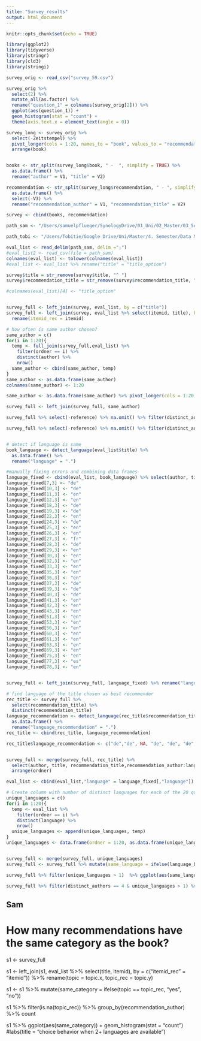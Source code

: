 ```yaml
---
title: "Survey_results"
output: html_document
---
```


```r
knitr::opts_chunk$set(echo = TRUE)
```

```r
library(ggplot2)
library(tidyverse)
library(stringr)
library(cld3)
library(stringi)
```

```r
survey_orig <- read_csv("survey_59.csv")

survey_orig %>%
  select(2) %>%
  mutate_all(as.factor) %>%
  rename("question_1" = colnames(survey_orig[2])) %>%
  ggplot(aes(question_1)) +
  geom_histogram(stat = "count") +
  theme(axis.text.x = element_text(angle = 0))

survey_long <- survey_orig %>%
  select(-Zeitstempel) %>%
  pivot_longer(cols = 1:20, names_to = "book", values_to = "recommendation") %>%
  arrange(book)


books <- str_split(survey_long$book, " -  ", simplify = TRUE) %>%
  as.data.frame() %>% 
  rename("author" = V1, "title" = V2)

recommendation <- str_split(survey_long$recommendation, " - ", simplify = TRUE) %>%
  as.data.frame() %>% 
  select(-V3) %>% 
  rename("recommendation_author" = V1, "recommendation_title" = V2)

survey <- cbind(books, recommendation)


```

```r
path_sam <- "/Users/samuelpflueger/SynologyDrive/01_Uni/02_Master/03_Semester/05_SS21/20_Data_Mining_Seminar/R/Analysis/Eval_Survey_Kopie.csv"

path_tobi <- "/Users/Tobitie/Google Drive/Uni/Master/4. Semester/Data Mining Cup/Evaluvaluation Set_v1.csv"

eval_list <- read_delim(path_sam, delim =";")
#eval_list2 <- read_csv(file = path_sam)
colnames(eval_list) <- tolower(colnames(eval_list)) 
#eval_list <- eval_list %>% rename("title" = "title_option")

survey$title = str_remove(survey$title, "^ ")
survey$recommendation_title = str_remove(survey$recommendation_title, "^ ")

#colnames(eval_list)[4] <- "title_option"


survey_full <- left_join(survey, eval_list, by = c("title"))
survey_full <- left_join(survey, eval_list %>% select(itemid, title), by = c("recommendation_title" = "title")) %>% 
  rename(itemid_rec = itemid)

# how often is same author chosen?
same_author = c()
for(i in 1:20){
  temp <- full_join(survey_full,eval_list) %>%
    filter(ordner == i) %>%
    distinct(author) %>%
    nrow()
  same_author <- cbind(same_author, temp)
}
same_author <- as.data.frame(same_author)
colnames(same_author) <- 1:20

same_author <- as.data.frame(same_author) %>% pivot_longer(cols = 1:20, names_to = "ordner", values_to = "distinct_authors") %>% mutate(ordner = as.double(ordner))

survey_full <- left_join(survey_full, same_author)

survey_full %>% select(-reference) %>% na.omit() %>% filter(distinct_authors == 3) %>% mutate(same_author = ifelse(author.x == recommendation_author,"same author", "different author")) %>% ggplot(aes(same_author)) + geom_histogram(stat = "count") + labs(title = "how often is same author chosen if exactly one of same author is available")

survey_full %>% select(-reference) %>% na.omit() %>% filter(distinct_authors == 2) %>% mutate(same_author = ifelse(author.x == recommendation_author,"same author", "different author")) %>% ggplot(aes(same_author)) + geom_histogram(stat = "count") + labs(title = "how often is same author chosen if two one of same author is available")


# detect if language is same
book_language <- detect_language(eval_list$title) %>%
  as.data.frame() %>%
  rename("language" = ".")

#manually fixing errors and combining data frames
language_fixed <- cbind(eval_list, book_language) %>% select(author, title, language)
language_fixed[7,3] <- "de"
language_fixed[10,3] <- "de"
language_fixed[11,3] <- "en"
language_fixed[12,3] <- "en"
language_fixed[18,3] <- "de"
language_fixed[19,3] <- "de"
language_fixed[22,3] <- "en"
language_fixed[24,3] <- "de"
language_fixed[25,3] <- "en"
language_fixed[26,3] <- "en"
language_fixed[27,3] <- "fr"
language_fixed[28,3] <- "de"
language_fixed[29,3] <- "en"
language_fixed[30,3] <- "en"
language_fixed[32,3] <- "en"
language_fixed[33,3] <- "en"
language_fixed[35,3] <- "en"
language_fixed[36,3] <- "en"
language_fixed[37,3] <- "de"
language_fixed[39,3] <- "de"
language_fixed[40,3] <- "de"
language_fixed[41,3] <- "en"
language_fixed[42,3] <- "en"
language_fixed[43,3] <- "en"
language_fixed[51,3] <- "en"
language_fixed[53,3] <- "en"
language_fixed[56,3] <- "en"
language_fixed[60,3] <- "en"
language_fixed[61,3] <- "en"
language_fixed[63,3] <- "en"
language_fixed[69,3] <- "en"
language_fixed[75,3] <- "en"
language_fixed[77,3] <- "es"
language_fixed[78,3] <- "en"


survey_full <- left_join(survey_full, language_fixed) %>% rename("language_book" = "language")

# find language of the title chosen as best recommender
rec_title <- survey_full %>%
  select(recommendation_title) %>%
  distinct(recommendation_title) 
language_recommendation <- detect_language(rec_title$recommendation_title) %>%
  as.data.frame() %>% 
  rename("language_recommendation" = ".")
rec_title <- cbind(rec_title, language_recommendation)

rec_title$language_recommendation <- c("de","de", NA, "de", "de", "de", "de", "de","de", "de", "es", "es", "es", "de", "fr", "en", "fr", "de", "en", "de","en","en","en","en","en","en","en","en","de","de","de","de","de","de","en","de","en","de","en","en","en","de","fr", "en","en","en","en","de","en","en","en","de","en","en","en","de","de","de","de","en","de")


survey_full <- merge(survey_full, rec_title) %>%
  select(author, title, recommendation_title,recommendation_author:language_recommendation) %>%
  arrange(ordner)

eval_list <- cbind(eval_list,"language" = language_fixed[,"language"])

# Create column with number of distinct languages for each of the 20 questions
unique_languages = c()
for(i in 1:20){
  temp <- eval_list %>% 
    filter(ordner == i) %>%
    distinct(language) %>%
    nrow()
  unique_languages <- append(unique_languages, temp)
}
unique_languages <- data.frame(ordner = 1:20, as.data.frame(unique_languages))


survey_full <- merge(survey_full, unique_languages)
survey_full <- survey_full %>% mutate(same_language = ifelse(language_book == language_recommendation, "same_language", "different_language"))

survey_full %>% filter(unique_languages > 1)  %>% ggplot(aes(same_language)) + geom_histogram(stat = "count") + labs(title = "choice behavior when 2+ languages are available")

survey_full %>% filter(distinct_authors == 4 & unique_languages > 1) %>% ggplot(aes(same_language)) + geom_histogram(stat = "count") + labs(title = "choice behavior when 2+ languages are available and no same authors")

```
## Sam

# How many recommendations have the same category as the book?
s1 <- survey_full

s1 <- left_join(s1, eval_list %>% select(title, itemid), by = c("itemid_rec" = "itemid")) %>% 
  rename(topic = topic.x, topic_rec = topic.y)

s1 <- s1 %>% mutate(same_category = ifelse(topic == topic_rec, "yes", "no"))

s1 %>% filter(is.na(topic_rec)) %>% group_by(recommendation_author) %>% count

s1 %>% ggplot(aes(same_category)) + 
  geom_histogram(stat = "count")
  #labs(title = "choice behavior when 2+ languages are available")














